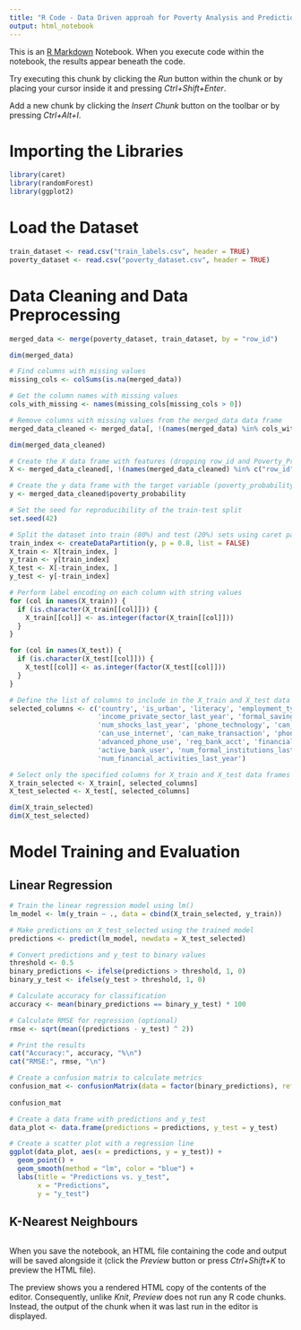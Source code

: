 ```yaml
---
title: "R Code - Data Driven approah for Poverty Analysis and Prediction System"
output: html_notebook
---
```


This is an [R Markdown](http://rmarkdown.rstudio.com) Notebook. When you execute code within the notebook, the results appear beneath the code. 

Try executing this chunk by clicking the *Run* button within the chunk or by placing your cursor inside it and pressing *Ctrl+Shift+Enter*.

Add a new chunk by clicking the *Insert Chunk* button on the toolbar or by pressing *Ctrl+Alt+I*.

# Importing the Libraries

```r
library(caret)
library(randomForest)
library(ggplot2)
```

# Load the Dataset
```r
train_dataset <- read.csv("train_labels.csv", header = TRUE)
poverty_dataset <- read.csv("poverty_dataset.csv", header = TRUE)
```

# Data Cleaning and Data Preprocessing

```r
merged_data <- merge(poverty_dataset, train_dataset, by = "row_id")
```

```r
dim(merged_data)
```

```r
# Find columns with missing values
missing_cols <- colSums(is.na(merged_data))

# Get the column names with missing values
cols_with_missing <- names(missing_cols[missing_cols > 0])

# Remove columns with missing values from the merged_data data frame
merged_data_cleaned <- merged_data[, !(names(merged_data) %in% cols_with_missing)]
```

```r
dim(merged_data_cleaned)
```

```r
# Create the X data frame with features (dropping row_id and Poverty_Probability columns)
X <- merged_data_cleaned[, !(names(merged_data_cleaned) %in% c("row_id", "poverty_probability"))]

# Create the y data frame with the target variable (poverty_probability)
y <- merged_data_cleaned$poverty_probability

# Set the seed for reproducibility of the train-test split
set.seed(42)

# Split the dataset into train (80%) and test (20%) sets using caret package
train_index <- createDataPartition(y, p = 0.8, list = FALSE)
X_train <- X[train_index, ]
y_train <- y[train_index]
X_test <- X[-train_index, ]
y_test <- y[-train_index]
```

```r
# Perform label encoding on each column with string values
for (col in names(X_train)) {
  if (is.character(X_train[[col]])) {
    X_train[[col]] <- as.integer(factor(X_train[[col]]))
  }
}
```

```r
for (col in names(X_test)) {
  if (is.character(X_test[[col]])) {
    X_test[[col]] <- as.integer(factor(X_test[[col]]))
  }
}
```


```r
# Define the list of columns to include in the X_train and X_test data frames
selected_columns <- c('country', 'is_urban', 'literacy', 'employment_type_last_year',
                      'income_private_sector_last_year', 'formal_savings', 'has_investment',
                      'num_shocks_last_year', 'phone_technology', 'can_call', 'can_text',
                      'can_use_internet', 'can_make_transaction', 'phone_ownership',
                      'advanced_phone_use', 'reg_bank_acct', 'financially_included',
                      'active_bank_user', 'num_formal_institutions_last_year',
                      'num_financial_activities_last_year')

# Select only the specified columns for X_train and X_test data frames
X_train_selected <- X_train[, selected_columns]
X_test_selected <- X_test[, selected_columns]

```

```r
dim(X_train_selected)
dim(X_test_selected)
```
# Model Training and Evaluation

## Linear Regression
```r
# Train the linear regression model using lm()
lm_model <- lm(y_train ~ ., data = cbind(X_train_selected, y_train))
```

```r
# Make predictions on X_test_selected using the trained model
predictions <- predict(lm_model, newdata = X_test_selected)
```


```r
# Convert predictions and y_test to binary values
threshold <- 0.5
binary_predictions <- ifelse(predictions > threshold, 1, 0)
binary_y_test <- ifelse(y_test > threshold, 1, 0)

# Calculate accuracy for classification
accuracy <- mean(binary_predictions == binary_y_test) * 100

# Calculate RMSE for regression (optional)
rmse <- sqrt(mean((predictions - y_test) ^ 2))

# Print the results
cat("Accuracy:", accuracy, "%\n")
cat("RMSE:", rmse, "\n")
```
```r
# Create a confusion matrix to calculate metrics
confusion_mat <- confusionMatrix(data = factor(binary_predictions), reference = factor(binary_y_test))
                                 
confusion_mat
```
```r
# Create a data frame with predictions and y_test
data_plot <- data.frame(predictions = predictions, y_test = y_test)

# Create a scatter plot with a regression line
ggplot(data_plot, aes(x = predictions, y = y_test)) +
  geom_point() +
  geom_smooth(method = "lm", color = "blue") +
  labs(title = "Predictions vs. y_test",
       x = "Predictions",
       y = "y_test")
```
## K-Nearest Neighbours

```r

```



When you save the notebook, an HTML file containing the code and output will be saved alongside it (click the *Preview* button or press *Ctrl+Shift+K* to preview the HTML file).

The preview shows you a rendered HTML copy of the contents of the editor. Consequently, unlike *Knit*, *Preview* does not run any R code chunks. Instead, the output of the chunk when it was last run in the editor is displayed.
